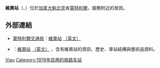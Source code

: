 {{Infobox station 
| name          = 維奧<br />{{lang|fr|Viau}}
| type          = 
| style         = Montreal Metro
| image         = WTMTL T13 DSC 0127.JPG
| image_caption = 
| address       = [[魁北克省|魁北克省]][[蒙特利爾|蒙特利爾]]皮埃爾-德顧拜旦大道2855號
| country       = [[加拿大|加拿大]]
| coordinates   = {{coord|45|33|40|N|73|32|50|W|type:railwaystation_region:CA-QC|display=inline,title}}
| elevation     = 
| line          = [[蒙特利爾地鐵綠線|綠線]]
| other         = {{Rail color box|system=AMT|line=STM}}
| structure     = 
| platform      = 
| depth         = {{convert|4.6|m|ftin|abbr=off}}，第60深
| levels        = 
| tracks        = 
| parking       = 
| bicycle       = 
| opened        = 1976年6月6日
| architect     = Irving Sager
| closed        = 
| rebuilt       = 
| electrified   = 
| ADA           = 
| code          = 
| owned         =
| operator      = [[蒙特利爾交通局|蒙特利爾交通局]]
| zone          = 
| status        =
| former        = 
| passengers    = 2,888,949進出（2006年），30/68
| pass_year     = 
| pass_percent  = 
| pass_system   = 
| mpassengers   = 
| services      = 
| map_locator   = 
| web           = 
}}
'''維奧站'''（{{lang-fr|Station Viau}}、{{lang-en|Viau Station}}）位於[[加拿大|加拿大]][[魁北克|魁北克]]省[[蒙特利爾|蒙特利爾]]，服務附近的居民。

== 外部連結 ==

* {{fr}}{{en}}[[蒙特利爾交通局|蒙特利爾交通局]]：[http://www.stm.info/metro/M23.htm 維奧站] {{Wayback|url=http://www.stm.info/metro/M23.htm |date=20090416020412 }}[http://www.stm.info/English/metro/a-M23.htm （英文）] {{Wayback|url=http://www.stm.info/English/metro/a-M23.htm |date=20090413154854 }}
* {{fr}}{{en}}{{lang|en|metrodemontreal.com}}：[http://www.metrodemontreal.com/green/viau/index-f.html 維奧站] {{Wayback|url=http://www.metrodemontreal.com/green/viau/index-f.html |date=20090403210817 }}[http://www.metrodemontreal.com/green/viau/ （英文）] {{Wayback|url=http://www.metrodemontreal.com/green/viau/ |date=20070927200943 }}，含有維奧站的資訊、歷史、車站結構與藝術品資料。

{{蒙特利爾地鐵}}

[[Category:蒙特利爾地鐵綠線車站|Viau]]
[[Category:1976年启用的铁路车站|Category:1976年启用的铁路车站]]